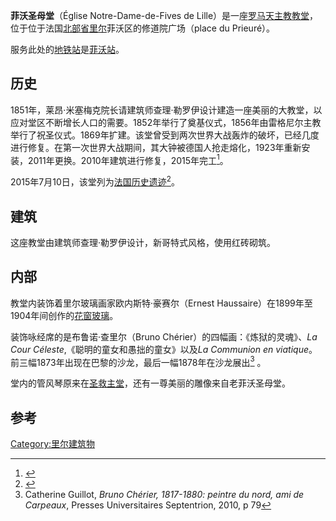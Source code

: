 {{Infobox religious building
| building_name    =菲沃圣母堂 
| image          = Lille ND de Fives cote bis.jpg
| native_name       = Église Notre-Dame-de-Fives de Lille
| location       = [[里尔|里尔]]
| country        = 法国
| province    = [[北部省_(法国)|北部省]]
| religious_affiliation  = [[罗马天主教|罗马天主教]]
| year_completed      = 1856<br />1869
| architect     = 查理·勒罗伊
| architecture_style  = 新哥特式
}}
'''菲沃圣母堂'''（Église Notre-Dame-de-Fives de Lille）是一座[[罗马天主教|罗马天主教]][[教堂|教堂]]，位于位于法国[[北部省_(法国)|北部省]][[里尔|里尔]]菲沃区的修道院广场（place du Prieuré）。

服务此处的[[地铁站|地铁站]]是[[菲沃站|菲沃站]]。


== 历史 ==
1851年，莱昂·米塞梅克院长请建筑师查理·勒罗伊设计建造一座美丽的大教堂，以应对堂区不断增长人口的需要。1852年举行了奠基仪式，1856年由雷格尼尔主教举行了祝圣仪式。1869年扩建。该堂曾受到两次世界大战轰炸的破坏，已经几度进行修复。在第一次世界大战期间，其大钟被德国人抢走熔化，1923年重新安装，2011年更换。2010年建筑进行修复，2015年完工<ref>{{Cite web |url=http://www.nordeclair.fr/Locales/Lille/2010/09/18/gros-travaux-a-notre-dame-de-fives.shtml |title=Nord éclair, ''Gros travaux à Notre-Dame de Fives '', 18/09/2010 |access-date=2021-03-02 |archive-date=2014-07-14 |archive-url=https://web.archive.org/web/20140714134906/http://www.nordeclair.fr/Locales/Lille/2010/09/18/gros-travaux-a-notre-dame-de-fives.shtml |dead-url=no }}</ref>。

2015年7月10日，该堂列为[[法国历史遗迹|法国历史遗迹]]<ref>{{Base Mérimée|PA59000190|Eglise Notre-Dame de Fives}}</ref>。

== 建筑 ==
这座教堂由建筑师查理·勒罗伊设计，新哥特式风格，使用红砖砌筑。

== 内部 ==
教堂内装饰着里尔玻璃画家欧内斯特·豪赛尔（Ernest Haussaire）在1899年至1904年间创作的[[花窗玻璃|花窗玻璃]]。

装饰咏经席的是布鲁诺·查里尔（Bruno Chérier）的四幅画：《炼狱的灵魂》、''La Cour Céleste'',《聪明的童女和愚拙的童女》以及''La Communion en viatique''。前三幅1873年出现在巴黎的沙龙，最后一幅1878年在沙龙展出<ref>Catherine Guillot, ''Bruno Chérier, 1817-1880: peintre du nord, ami de Carpeaux'', Presses Universitaires Septentrion, 2010, p 79</ref> 。

堂内的管风琴原来在[[圣救主堂_(里尔)|圣救主堂]]，还有一尊美丽的雕像来自老菲沃圣母堂。

== 参考 ==
<references />
[[Category:里尔建筑物|Category:里尔建筑物]]